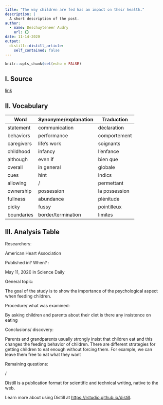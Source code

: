 ```yaml
---
title: "The way children are fed has an impact on their health."
description: |
  A short description of the post.
author:
  - name: Deschuyteneer Audry
    url: {}
date: 11-14-2020
output:
  distill::distill_article:
    self_contained: false
---
```


```r
knitr::opts_chunk$set(echo = FALSE)
```
## I. Source

[link](https://www.sciencedaily.com/releases/2020/05/200511092923.htm )

## II. Vocabulary

| Word       | Synonyme/explanation | Traduction    |
| ---------- | -------------------- | ------------- |
| statement  | communication        | déclaration   |
| behaviors  | performance          | comportement  |
| caregivers | life's work          | soignants     |
| childhood  | infancy              | l'enfance     |
| although   | even if              | bien que      |
| overall    | in general           | globale       |
| cues       | hint                 | indics        |
| allowing   | /                    | permettant    |
| ownership  | possession           | la possession |
| fullness   | abundance            | plénitude     |
| picky      | fussy                | pointilleux   |
| boundaries | border/termination   | limites       |

## III. Analysis Table
Researchers:

American Heart Association

Published in? When? :

May 11, 2020 in Science Daily

General topic:

The goal of the study is to show the importance of the psychological aspect when feeding children.

Procedure/ what was examined:

By asking children and parents about their diet is there any insistence on eating

Conclusions/ discovery:

Parents and grandparents usually strongly insist that children eat and this changes the feeding behavior of children. There are different strategies for getting children to eat enough without forcing them. For example, we can leave them free to eat what they want

Remaining questions:

/

Distill is a publication format for scientific and technical writing, native to the web.

Learn more about using Distill at <https://rstudio.github.io/distill>.

